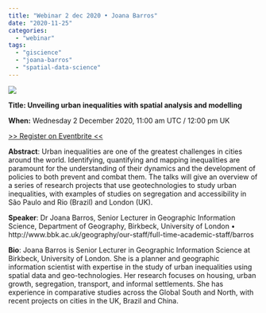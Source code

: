 ```yaml
---
title: "Webinar 2 dec 2020 • Joana Barros"
date: "2020-11-25"
categories: 
  - "webinar"
tags: 
  - "giscience"
  - "joana-barros"
  - "spatial-data-science"
---
```


![](https://geoinfo.science/wp-content/uploads/2020/11/image.png?w=800)

**Title: Unveiling urban inequalities with spatial analysis and modelling**

**When:** Wednesday 2 December 2020, 11:00 am UTC / 12:00 pm UK

[\>> Register on Eventbrite <<](https://www.eventbrite.co.uk/e/rgs-ibg-giscience-webinar-series-unveiling-urban-inequalities-tickets-130550515105)

**Abstract**: Urban inequalities are one of the greatest challenges in cities around the world. Identifying, quantifying and mapping inequalities are paramount for the understanding of their dynamics and the development of policies to both prevent and combat them. The talks will give an overview of a series of research projects that use geotechnologies to study urban inequalities, with examples of studies on segregation and accessibility in São Paulo and Rio (Brazil) and London (UK).

**Speaker**: Dr Joana Barros, Senior Lecturer in Geographic Information Science, Department of Geography, Birkbeck, University of London • http://www.bbk.ac.uk/geography/our-staff/full-time-academic-staff/barros[](http://www.bbk.ac.uk/geography/our-staff/full-time-academic-staff/barros)

**Bio**: Joana Barros is Senior Lecturer in Geographic Information Science at Birkbeck, University of London. She is a planner and geographic information scientist with expertise in the study of urban inequalities using spatial data and geo-technologies. Her research focuses on housing, urban growth, segregation, transport, and informal settlements. She has experience in comparative studies across the Global South and North, with recent projects on cities in the UK, Brazil and China.

